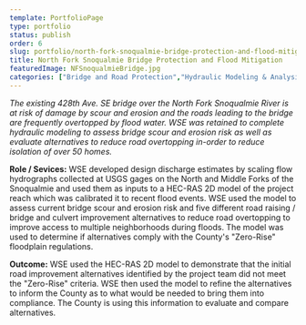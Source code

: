 ```yaml
---
template: PortfolioPage
type: portfolio
status: publish
order: 6
slug: portfolio/north-fork-snoqualmie-bridge-protection-and-flood-mitigation
title: North Fork Snoqualmie Bridge Protection and Flood Mitigation
featuredImage: NFSnoqualmieBridge.jpg
categories: ["Bridge and Road Protection","Hydraulic Modeling & Analysis"]
---
```


_The existing 428th Ave. SE bridge over the North Fork Snoqualmie River is at risk of damage by scour and erosion and the roads leading to the bridge are frequently overtopped by flood water. WSE was retained to complete hydraulic modeling to assess bridge scour and erosion risk as well as evaluate alternatives to reduce road overtopping in-order to reduce isolation of over 50 homes._

  

**Role / Sevices:** WSE developed design discharge estimates by scaling flow hydrographs collected at USGS gages on the North and Middle Forks of the Snoqualmie and used them as inputs to a HEC-RAS 2D model of the project reach which was calibrated it to recent flood events. WSE used the model to assess current bridge scour and erosion risk and five different road raising / bridge and culvert improvement alternatives to reduce road overtopping to improve access to multiple neighborhoods during floods. The model was used to determine if alternatives comply with the County's "Zero-Rise" floodplain regulations.

  
**Outcome:** WSE used the HEC-RAS 2D model to demonstrate that the initial road improvement alternatives identified by the project team did not meet the "Zero-Rise" criteria. WSE then used the model to refine the alternatives to inform the County as to what would be needed to bring them into compliance. The County is using this information to evaluate and compare alternatives.